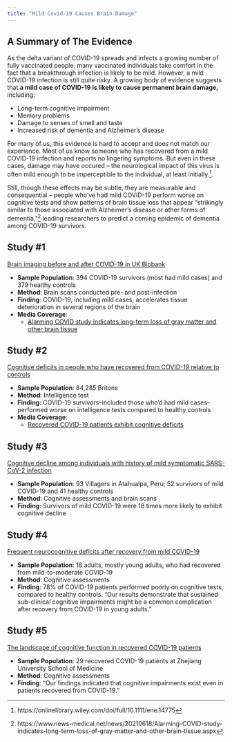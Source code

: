 ```yaml
---
title: "Mild Covid-19 Causes Brain Damage"
---
```



## A Summary of The Evidence

As the delta variant of COVID-19 spreads and infects a growing number of fully vaccinated people, many vaccinated individuals take comfort in the fact that a breakthrough infection is likely to be mild. However, a mild COVID-19 infection is still quite risky. A growing body of evidence suggests that **a mild case of COVID-19 is likely to cause permanent brain damage,** including: 

* Long-term cognitive impairment
* Memory problems
* Damage to senses of smell and taste
* Increased risk of dementia and Alzheimer's disease

For many of us, this evidence is hard to accept and does not match our experience. Most of us know someone who has recovered from a mild COVID-19 infection and reports no lingering symptoms. But even in these cases, damage may have occured -- the neurological impact of this virus is often mild enough to be imperceptible to the individual, at least initially.^[https://onlinelibrary.wiley.com/doi/full/10.1111/ene.14775]. 

Still, though these effects may be subtle, they are measurable and consequential -- people who've had mild COVID-19 perform worse on cognitive tests and show patterns of brain tissue loss that appear "strikingly similar to those associated with Alzheimer’s disease or other forms of dementia,"^[https://www.news-medical.net/news/20210618/Alarming-COVID-study-indicates-long-term-loss-of-gray-matter-and-other-brain-tissue.aspx] leading researchers to predict a coming epidemic of dementia among COVID-19 survivors.

## Study #1

[Brain imaging before and after COVID-19 in UK Biobank](https://www.medrxiv.org/content/10.1101/2021.06.11.21258690v1)

* **Sample Population**: 394 COVID-19 survivors (most had mild cases) and 379 healthy controls
* **Method**: Brain scans conducted pre- and post-infection
* **Finding**: COVID-19, including mild cases, accelerates tissue deterioration in several regions of the brain
* **Media Coverage**:
    + [Alarming COVID study indicates long-term loss of gray matter and other brain   tissue](https://www.news-medical.net/news/20210618/Alarming-COVID-study-indicates-long-term-loss-of-gray-matter-and-other-brain-tissue.aspx)


## Study #2

[Cognitive deficits in people who have recovered from COVID-19 relative to controls](https://www.medrxiv.org/content/10.1101/2020.10.20.20215863v1)

* **Sample Population**: 84,285 Britons
* **Method**: Intelligence test
* **Finding**: COVID-19 survivors--included those who'd had mild cases--performed worse on intelligence tests compared to healthy controls
* **Media Coverage**:
    + [Recovered COVID-19 patients exhibit cognitive deficits](https://www.news-medical.net/news/20201022/Recovered-COVID-19-patients-exhibit-cognitive-deficits.aspx)
    
## Study #3

[Cognitive decline among individuals with history of mild symptomatic SARS-CoV-2 infection](https://onlinelibrary.wiley.com/doi/full/10.1111/ene.14775)

* **Sample Population**: 93 Villagers in Atahualpa, Peru; 52 survivors of mild COVID-19 and 41 healthy controls
* **Method**: Cognitive assessments and brain scans
* **Finding**: Survivors of mild COVID-19 were 18 times more likely to exhibit cognitive decline

## Study #4

[Frequent neurocognitive deficits after recovery from mild COVID-19](https://academic.oup.com/braincomms/article/2/2/fcaa205/5998660)

* **Sample Population**: 18 adults, mostly young adults, who had recovered from mild-to-moderate COVID-19
* **Method**: Cognitive assessments
* **Finding**: 78% of COVID-19 patients performed poorly on cognitive tests, compared to healthy controls. "Our results demonstrate that sustained sub-clinical cognitive impairments might be a common complication after recovery from COVID-19 in young adults."

## Study #5

[The landscape of cognitive function in recovered COVID-19 patients](https://www.ncbi.nlm.nih.gov/pmc/articles/PMC7324344/)

* **Sample Population**: 29 recovered COVID-19 patients at Zhejiang University School of Medicine 
* **Method**: Cognitive assessments
* **Finding**: "Our findings indicated that cognitive impairments exist even in patients recovered from COVID-19."




